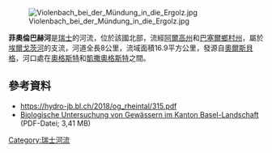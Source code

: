 {{Coord|47.536047|N|7.718765|E|display=title}}
[[Image:Violenbach_bei_der_Mündung_in_die_Ergolz.jpg|right]]

'''菲奧倫巴赫河'''是[[瑞士|瑞士]]的河流，位於該國北部，流經[[阿爾高州|阿爾高州]]和[[巴塞爾鄉村州|巴塞爾鄉村州]]，屬於[[埃爾戈茨河|埃爾戈茨河]]的支流，河道全長8公里，流域面積16.9平方公里，發源自[[奧爾斯貝格_(阿爾高州)|奧爾斯貝格]]，河口處在[[奧格斯特|奧格斯特]]和[[凱撒奧格斯特|凱撒奧格斯特]]之間。

==參考資料==
* https://hydro-jb.bl.ch/2018/og_rheintal/315.pdf
*[http://www.baselland.ch/fileadmin/baselland/files/docs/bud/aue/gewaesser/publ/pdf/untersuchungen_2007.pdf Biologische Untersuchung von Gewässern im Kanton Basel-Landschaft] (PDF-Datei; 3,41 MB)

{{Switzerland-geo-stub}}
[[Category:瑞士河流|Category:瑞士河流]]